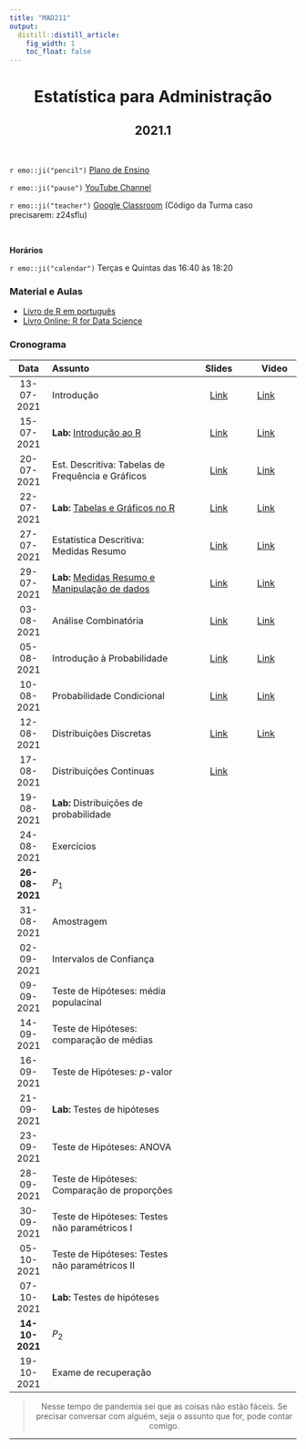 ```yaml
---
title: "MAD211"
output:
  distill::distill_article: 
    fig_width: 1
    toc_float: false  
---
```


<center>

# Estatística para Administração

## 2021.1

</center>

</br>

`r emo::ji("pencil")` [Plano de Ensino](2021-1/Plano_MAD211_2021-1.pdf) 

`r emo::ji("pause")` [YouTube Channel](https://www.youtube.com/playlist?list=PLrqJCLOY0EkCcJCy9qRHgygfH_Dy14bho) 

`r emo::ji("teacher")` [Google Classroom](https://classroom.google.com/c/MzY5NTMxODI0MjY5?cjc=z24sflu)  (Código da Turma caso precisarem: z24sflu)

</br>

**Horários**    

`r emo::ji("calendar")` Terças e Quintas das 16:40 às 18:20 


### **Material e Aulas**

- [Livro de R em português](http://leg.ufpr.br/Rpira/Rpira.pdf) 
- [Livro Online: R for Data Science](https://r4ds.had.co.nz) 


### **Cronograma**


| Data  | Assunto                | Slides      | Video |
|:-----:|:-----------------------|:----------:|--------|
| 13-07-2021     | Introdução  | [Link](2021-1/MAD211_Aula01.pdf) | [Link](https://youtu.be/AB9RF0TsaP0) | 
| 15-07-2021     | **Lab:** [Introdução ao R](https://ctruciosm.github.io/ACA-228/LabR_01)  | [Link](2021-1/LabR_01.pdf)  | [Link](https://youtu.be/4tQEvWZdDz4)  | 
| 20-07-2021      | Est. Descritiva: Tabelas de Frequência e Gráficos   | [Link](2021-1/MAD211_Aula03.pdf) | [Link](https://youtu.be/nqjy8IWjX3U) | 
| 22-07-2021      | **Lab:** [Tabelas e Gráficos no R](https://ctruciosm.github.io/ACA-228/LabR_02) | [Link](2021-1/LabR_02.pdf)  | [Link](https://youtu.be/1p42QQgcDzQ)  |
| 27-07-2021      | Estatística Descritiva: Medidas Resumo  | [Link](2021-1/MAD211_Aula05.pdf)  | [Link](https://youtu.be/rDfQ28ZVFiA) | 
| 29-07-2021      | **Lab:** [Medidas Resumo e Manipulação de dados](https://ctruciosm.github.io/ACA-228/LabR_04) | [Link](2021-1/LabR_04.pdf)  | [Link](https://youtu.be/KjjDLw0o_Rg)  | 
| 03-08-2021      | Análise Combinatória   | [Link](2021-1/MAD211_Aula07.pdf)  | [Link](https://youtu.be/ynSAfa5MaAc)  | 
| 05-08-2021      | Introdução à Probabilidade  | [Link](2021-1/MAD211_Aula08.pdf)  | [Link](https://youtu.be/PWtN_tLdrQ8)  | 
| 10-08-2021      | Probabilidade Condicional   | [Link](2021-1/MAD211_Aula09.pdf)  | [Link](https://youtu.be/_JX8nYBchR0)  |
| 12-08-2021      | Distribuições Discretas   |[Link](2021-1/MAD211_Aula10.pdf)  | [Link](https://youtu.be/XWofjlFzilQ)  | 
| 17-08-2021      | Distribuições Continuas | [Link](2021-1/MAD211_Aula11.pdf) |   | 
| 19-08-2021      | **Lab:** Distribuições de probabilidade  |  |   | 
| 24-08-2021      | Exercícios  |  |   | 
| **26-08-2021**  | $P_1$  |  |   | 
| 31-08-2021      | Amostragem |  |   | 
| 02-09-2021      | Intervalos de Confiança |  |   | 
| 09-09-2021      | Teste de Hipóteses: média populacinal  |  |   | 
| 14-09-2021      | Teste de Hipóteses: comparação de médias   |  |   | 
| 16-09-2021      | Teste de Hipóteses: $p$-valor  |  |   | 
| 21-09-2021      | **Lab:** Testes de hipóteses |  |   | 
| 23-09-2021      | Teste de Hipóteses: ANOVA   |  |   | 
| 28-09-2021      | Teste de Hipóteses: Comparação de proporções |    |   | 
| 30-09-2021      | Teste de Hipóteses: Testes não paramétricos I |  |   | 
| 05-10-2021      | Teste de Hipóteses: Testes não paramétricos II |  |   | 
| 07-10-2021      | **Lab:** Testes de hipóteses |  |   | 
| **14-10-2021**  | $P_2$ |  |   | 
| 19-10-2021      | Exame de recuperação |  |   | 



<center>

> Nesse tempo de pandemia sei que as coisas não estão fáceis. Se precisar conversar com alguém, seja o assunto que for,  pode contar comigo. 

</center>



---- 